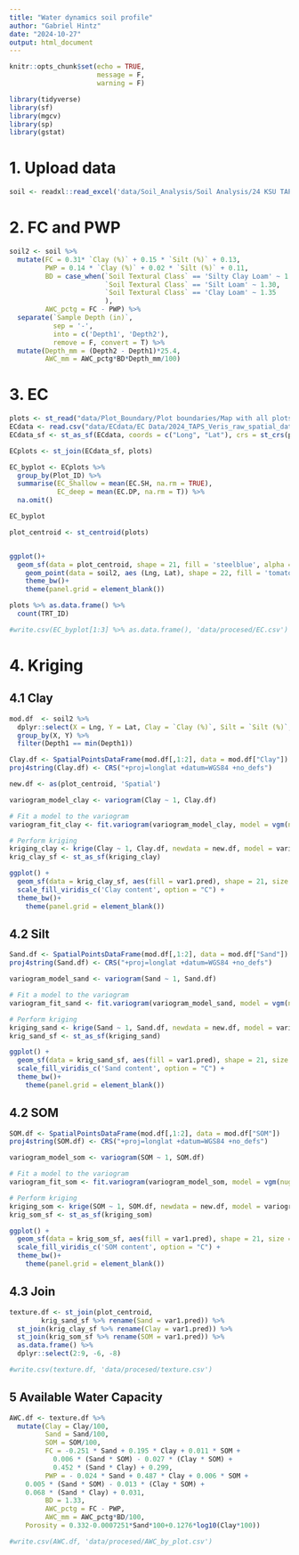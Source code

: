 ```yaml
---
title: "Water dynamics soil profile"
author: "Gabriel Hintz"
date: "2024-10-27"
output: html_document
---
```


```r
knitr::opts_chunk$set(echo = TRUE,
                      message = F,
                      warning = F)

library(tidyverse)
library(sf)
library(mgcv)
library(sp)
library(gstat)
```

# 1. Upload data
```r
soil <- readxl::read_excel('data/Soil_Analysis/Soil Analysis/24 KSU TAPS Soil texture.xlsx', skip = 1)
```
# 2. FC and PWP
```r
soil2 <- soil %>% 
  mutate(FC = 0.31* `Clay (%)` + 0.15 * `Silt (%)` + 0.13,
         PWP = 0.14 * `Clay (%)` + 0.02 * `Silt (%)` + 0.11,
         BD = case_when(`Soil Textural Class` == 'Silty Clay Loam' ~ 1.35,
                        `Soil Textural Class` == 'Silt Loam' ~ 1.30,
                        `Soil Textural Class` == 'Clay Loam' ~ 1.35
                        ),
         AWC_pctg = FC - PWP) %>% 
  separate(`Sample Depth (in)`, 
           sep = '-', 
           into = c('Depth1', 'Depth2'), 
           remove = F, convert = T) %>% 
  mutate(Depth_mm = (Depth2 - Depth1)*25.4,
         AWC_mm = AWC_pctg*BD*Depth_mm/100)

```
# 3. EC

```r
plots <- st_read("data/Plot_Boundary/Plot boundaries/Map with all plots/2024_Colby_TAPS_Harvest_Area.shp")
ECdata <- read.csv("data/ECdata/EC Data/2024_TAPS_Veris_raw_spatial_data.csv", sep = ';', dec = ',') 
ECdata_sf <- st_as_sf(ECdata, coords = c("Long", "Lat"), crs = st_crs(plots))

ECplots <- st_join(ECdata_sf, plots)

EC_byplot <- ECplots %>%
  group_by(Plot_ID) %>%
  summarise(EC_Shallow = mean(EC.SH, na.rm = TRUE),
            EC_deep = mean(EC.DP, na.rm = T)) %>% 
  na.omit()

EC_byplot

plot_centroid <- st_centroid(plots)


ggplot()+
  geom_sf(data = plot_centroid, shape = 21, fill = 'steelblue', alpha = .5)+
    geom_point(data = soil2, aes (Lng, Lat), shape = 22, fill = 'tomato')+
    theme_bw()+
    theme(panel.grid = element_blank())

plots %>% as.data.frame() %>% 
  count(TRT_ID)

#write.csv(EC_byplot[1:3] %>% as.data.frame(), 'data/procesed/EC.csv')
```

# 4. Kriging

## 4.1 Clay
```r
mod.df  <- soil2 %>% 
  dplyr::select(X = Lng, Y = Lat, Clay = `Clay (%)`, Silt = `Silt (%)`, Sand = `Sand (%)`, SOM = `OMC (%)`, Depth1) %>% 
  group_by(X, Y) %>% 
  filter(Depth1 == min(Depth1))

Clay.df <- SpatialPointsDataFrame(mod.df[,1:2], data = mod.df["Clay"])
proj4string(Clay.df) <- CRS("+proj=longlat +datum=WGS84 +no_defs")

new.df <- as(plot_centroid, 'Spatial')

variogram_model_clay <- variogram(Clay ~ 1, Clay.df)

# Fit a model to the variogram
variogram_fit_clay <- fit.variogram(variogram_model_clay, model = vgm(nugget = 1, model = "Sph", range = 0.1, sill = 1))

# Perform kriging
kriging_clay <- krige(Clay ~ 1, Clay.df, newdata = new.df, model = variogram_fit_clay)
krig_clay_sf <- st_as_sf(kriging_clay)

ggplot() +
  geom_sf(data = krig_clay_sf, aes(fill = var1.pred), shape = 21, size = 4) +
  scale_fill_viridis_c('Clay content', option = "C") +
  theme_bw()+
    theme(panel.grid = element_blank())
```

## 4.2 Silt

```r

Sand.df <- SpatialPointsDataFrame(mod.df[,1:2], data = mod.df["Sand"])
proj4string(Sand.df) <- CRS("+proj=longlat +datum=WGS84 +no_defs")

variogram_model_sand <- variogram(Sand ~ 1, Sand.df)

# Fit a model to the variogram
variogram_fit_sand <- fit.variogram(variogram_model_sand, model = vgm(nugget = 1, model = "Sph", range = 0.1, sill = 1))

# Perform kriging
kriging_sand <- krige(Sand ~ 1, Sand.df, newdata = new.df, model = variogram_fit_sand)
krig_sand_sf <- st_as_sf(kriging_sand)

ggplot() +
  geom_sf(data = krig_sand_sf, aes(fill = var1.pred), shape = 21, size = 4) +
  scale_fill_viridis_c('Sand content', option = "C") +
  theme_bw()+
    theme(panel.grid = element_blank())
```

## 4.2 SOM

```r

SOM.df <- SpatialPointsDataFrame(mod.df[,1:2], data = mod.df["SOM"])
proj4string(SOM.df) <- CRS("+proj=longlat +datum=WGS84 +no_defs")

variogram_model_som <- variogram(SOM ~ 1, SOM.df)

# Fit a model to the variogram
variogram_fit_som <- fit.variogram(variogram_model_som, model = vgm(nugget = 1, model = "Sph", range = 0.1, sill = 1))

# Perform kriging
kriging_som <- krige(SOM ~ 1, SOM.df, newdata = new.df, model = variogram_fit_som)
krig_som_sf <- st_as_sf(kriging_som)

ggplot() +
  geom_sf(data = krig_som_sf, aes(fill = var1.pred), shape = 21, size = 4) +
  scale_fill_viridis_c('SOM content', option = "C") +
  theme_bw()+
    theme(panel.grid = element_blank())
```

## 4.3 Join

```r
texture.df <- st_join(plot_centroid,
        krig_sand_sf %>% rename(Sand = var1.pred)) %>% 
  st_join(krig_clay_sf %>% rename(Clay = var1.pred)) %>% 
  st_join(krig_som_sf %>% rename(SOM = var1.pred)) %>% 
  as.data.frame() %>% 
  dplyr::select(2:9, -6, -8)

#write.csv(texture.df, 'data/procesed/texture.csv')
```

## 5 Available Water Capacity

```r
AWC.df <- texture.df %>% 
  mutate(Clay = Clay/100,
         Sand = Sand/100, 
         SOM = SOM/100, 
         FC = -0.251 * Sand + 0.195 * Clay + 0.011 * SOM +
           0.006 * (Sand * SOM) - 0.027 * (Clay * SOM) +
           0.452 * (Sand * Clay) + 0.299, 
         PWP = - 0.024 * Sand + 0.487 * Clay + 0.006 * SOM + 
    0.005 * (Sand * SOM) - 0.013 * (Clay * SOM) + 
    0.068 * (Sand * Clay) + 0.031,
         BD = 1.33,
         AWC_pctg = FC - PWP,
         AWC_mm = AWC_pctg*BD/100,
    Porosity = 0.332-0.0007251*Sand*100+0.1276*log10(Clay*100))

#write.csv(AWC.df, 'data/procesed/AWC_by_plot.csv')
```

